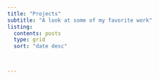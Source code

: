 ```yaml
---
title: "Projects"
subtitle: "A look at some of my favorite work"
listing: 
  contents: posts 
  type: grid 
  sort: "date desc"



---
```


